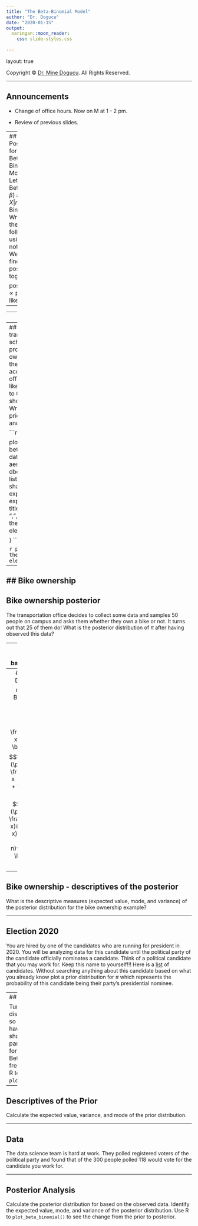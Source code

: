 ```yaml
---
title: "The Beta-Binomial Model"
author: "Dr. Dogucu"
date: "2020-01-15"
output: 
  xaringan::moon_reader:
    css: slide-styles.css
      
---
```


layout: true
  
<div class="my-header"></div>

<div class="my-footer"> 
 Copyright &copy; <a href="https://mdogucu.ics.uci.edu">Dr. Mine Dogucu</a>. All Rights Reserved.</div> 

---

## Announcements

- Change of office hours. Now on M at 1 - 2 pm.

- Review of previous slides.

---
## Posterior for the Beta-Binomial Model
Let $\pi \sim \text{Beta}(\alpha, \beta)$ and $X|n \sim \text{Bin}(n,\pi)$. Write out the following using notation. We will find the posterior together.

$\text{posterior} \propto \text{prior} \times \text{likelihood}$

---
---
## Conjugate prior

We say that $f(\pi)$ is a conjugate prior for $L(\pi|x)$ if the posterior, $f(\pi|x) \propto f(\pi)L(\pi|x)$, is from the same model family as the prior.  

Thus, Beta distribution is a conjugate prior for the Binomial likelihood model since the posterior also follows a Beta distribution.

---
## Bike ownership
The transportation office at our school wants to know $\pi$ the proportion of people who own bikes on campus so that they can build bike racks accordingly. The staff at the office think that the $\pi$ is more likely to be somewhere 0.05 to 0.25. The plot below shows their prior distribution. Write out $f(\pi)$. Calculate the prior expected value, mode, and variance. 

```r
library(ggplot2)


plot_beta <- function(alpha, beta){
  ggplot(data = data.frame(x = c(0, 1)),
         aes(x)) +
    stat_function(fun = dbeta,
                  n = 101,
                  args = list(shape1 = alpha,
                              shape2=beta)) +
    labs(x = expression(pi), y =
           expression(paste("f(",pi,")")),
         title = paste0("Beta(", alpha, ",",beta, ")")) +
    theme(plot.title = element_text(hjust = 0.5))
  
}
```


```r
plot_beta(5, 35) +
    theme(text = element_text(size=20)) 
```

---

## Bike ownership
---
## Bike ownership posterior

The transportation office decides to collect some data and samples 50 people on campus and asks them whether they own a bike or not. It turns out that 25 of them do! What is the posterior distribution of $\pi$ after having observed this data? 


---
## Bike ownership: balancing act

```r
## function written by Alicia A. Johnson
plot_beta_binomial <- function (alpha,
                                beta,
                                x = NULL,
                                n = NULL,
                                prior = TRUE,
                                likelihood = TRUE,
                                posterior = TRUE){
  if (is.null(x) | is.null(n))
    warning("To visualize the posterior,
            specify data x and n")
  
  g <- ggplot(NULL, aes(x = c(0, 1))) +
    labs(x = expression(pi),
         y = "density") +
    scale_fill_manual("",
                      values = c(prior = "gold1",
                                 `(scaled) likelihood` = "cyan2",
                                 posterior = "cyan4"),
                      breaks = c("prior",
                                 "(scaled) likelihood",
                                 "posterior"))
  if (prior == TRUE) {
    g <- g +
      stat_function(fun = dbeta,
                    args = list(shape1 = alpha,
                                shape2 = beta)) +
      stat_function(fun = dbeta,
                    args = list(shape1 = alpha,
                                shape2 = beta),
                    geom = "area",
                    alpha = 0.5,
                    aes(fill = "prior"))
  }
  
  if (!is.null(x) & !is.null(n)) {
    alpha_post <- alpha + x
    beta_post <- beta + n - x
    x_data <- x
    like_scaled <- function(x) {
      like_fun <- function(x) {
        dbinom(x = x_data, size = n, prob = x)
      }
      scale_c <- integrate(like_fun, lower = 0, upper = 1)[[1]]
      like_fun(x)/scale_c
    }
  }
  if (!is.null(x) & !is.null(n) & (likelihood != FALSE)) {
    g <- g +
      stat_function(fun = like_scaled) +
      stat_function(fun = like_scaled,
                    geom = "area",
                    alpha = 0.5,
                    aes(fill = "(scaled) likelihood"))
  }
  if (!is.null(x) & !is.null(n) & posterior == TRUE) {
    g <- g +
      stat_function(fun = dbeta,
                    args = list(shape1 = alpha_post,
                                shape2 = beta_post)) +
      stat_function(fun = dbeta,
                    args = list(shape1 = alpha_post,
                                shape2 = beta_post),
                    geom = "area", alpha = 0.5,
                    aes(fill = "posterior"))
  }
  g
} # end of function
```

```r
plot_beta_binomial(alpha = 5, beta = 35,
                   x = 25, n = 50)
```

```r
plot_beta_binomial(alpha = 5, beta = 35,
                   x = 25, n = 50) +
      theme(text = element_text(size=20)) 

```



---
## Posterior Descriptives

$\pi|(X=x) \sim \text{Beta}(\alpha+x, \beta+n-x)$

$$E(\pi | (X=x)) = \frac{\alpha + x}{\alpha + \beta + n}$$ 
$$\text{Mode}(\pi | (X=x))  = \frac{\alpha + x - 1}{\alpha + \beta + n - 2} $$
$$\text{Var}(\pi | (X=x))   = \frac{(\alpha + x)(\beta + n - x)}{(\alpha + \beta + n)^2(\alpha + \beta + n + 1)}\\$$
---

## Bike ownership - descriptives of the posterior

What is the descriptive measures (expected value, mode, and variance) of the posterior distribution for the bike ownership example?

---

## Election 2020

You are hired by one of the candidates who are running for president in 2020. You will be analyzing data for this candidate until the political party of the candidate officially nominates a candidate. Think of a political candidate that you may work for. Keep this name to yourself!!! Here is a [list](https://www.nytimes.com/interactive/2019/us/politics/2020-presidential-candidates.html) of candidates. Without searching anything about this candidate based on what you already know plot a prior distribution for $\pi$ which represents the probability of this candidate being their party's presidential nominee. 

---
## Prior 

Tune Beta distribution so that you have exact shape parameters for your Beta. Feel free to use R to `plot_beta()`.

---

## Descriptives of the Prior 

Calculate the expected value, variance, and mode of the prior distribution.

---

## Data

The data science team is hard at work. They polled registered voters of the political party and found that of the 300 people polled 118 would vote for the candidate you work for. 

---

## Posterior Analysis

Calculate the posterior distribution for based on the observed data. Identify the expected value, mode, and variance of the posterior distribution. Use R to `plot_beta_binomial()` to see the change from the prior to posterior. 